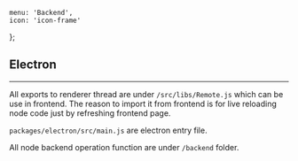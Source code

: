     menu: 'Backend',
    icon: 'icon-frame'
};

## Electron

---

All exports to renderer thread are under `/src/libs/Remote.js` which can be use in frontend. The reason to import it from frontend is for live reloading node code just by refreshing frontend page.

`packages/electron/src/main.js` are electron entry file.

All node backend operation function are under `/backend` folder.